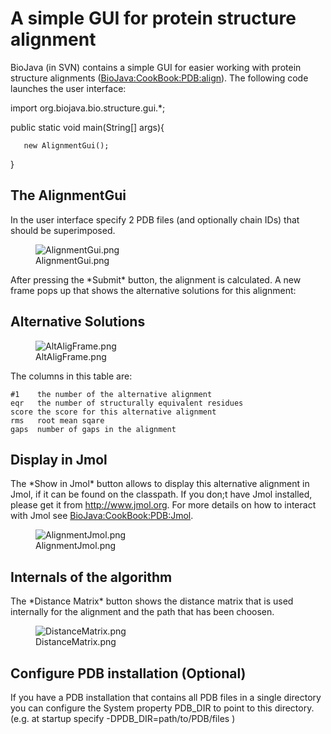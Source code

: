 =A simple GUI for protein structure alignment=

BioJava (in SVN) contains a simple GUI for easier working with protein structure alignments ([[BioJava:CookBook:PDB:align]]).
The following code launches the user interface:

<java>
import org.biojava.bio.structure.gui.*;

public static void main(String[] args){
	new AlignmentGui();	
}
</java>

==The AlignmentGui==
In the user interface specify 2 PDB files (and optionally chain IDs) that should be superimposed.

[[Image:AlignmentGui.png]]

After pressing the *Submit* button, the alignment is calculated. A new frame pops up that shows the alternative solutions for this alignment:

== Alternative Solutions ==
[[Image:AltAligFrame.png]]

The columns in this table are:
<pre>
#1    the number of the alternative alignment
eqr   the number of structurally equivalent residues
score the score for this alternative alignment
rms   root mean sqare
gaps  number of gaps in the alignment
</pre>

== Display in Jmol ==

The *Show in Jmol* button allows to display this alternative alignment in Jmol, if it can be found on the classpath. If you don;t have Jmol installed, please get it from [http://www.jmol.org http://www.jmol.org]. For more details on how to interact with Jmol see [[BioJava:CookBook:PDB:Jmol]].

[[Image:AlignmentJmol.png]]

== Internals of the algorithm ==
The *Distance Matrix* button shows the distance matrix that is used internally for the alignment and the path that has been choosen.

[[Image:DistanceMatrix.png]]


==Configure PDB installation (Optional)==
If you have a PDB installation that contains all PDB files in a single directory you can configure the System property PDB_DIR to point to this directory. (e.g. at startup specify -DPDB_DIR=path/to/PDB/files )